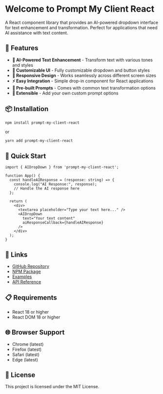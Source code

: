 # Welcome to Prompt My Client React

A React component library that provides an AI-powered dropdown interface for text enhancement and transformation. Perfect for applications that need AI assistance with text content.

## 🚀 Features

- **🤖 AI-Powered Text Enhancement** - Transform text with various tones and styles
- **🎨 Customizable UI** - Fully customizable dropdown and button styles
- **📱 Responsive Design** - Works seamlessly across different screen sizes
- **⚡ Easy Integration** - Simple drop-in component for React applications
- **🎯 Pre-built Prompts** - Comes with common text transformation options
- **🔧 Extensible** - Add your own custom prompt options

## 📦 Installation

```bash
npm install prompt-my-client-react
```

or

```bash
yarn add prompt-my-client-react
```

## 🎯 Quick Start

```tsx
import { AIDropDown } from 'prompt-my-client-react';

function App() {
  const handleAIResponse = (response: string) => {
    console.log("AI Response:", response);
    // Handle the AI response here
  };

  return (
    <div>
      <textarea placeholder="Type your text here..." />
      <AIDropDown 
        text="Your text content" 
        aiResponseCallback={handleAIResponse} 
      />
    </div>
  );
}
```

## 🔗 Links

- [GitHub Repository](https://github.com/rajanlagah/prompt-my-client-react)
- [NPM Package](https://www.npmjs.com/package/prompt-my-client-react)
- [Examples](/docs/examples)
- [API Reference](/docs/api)

## 📋 Requirements

- React 18 or higher
- React DOM 18 or higher

## 🌐 Browser Support

- Chrome (latest)
- Firefox (latest)
- Safari (latest)
- Edge (latest)

## 📄 License

This project is licensed under the MIT License.
